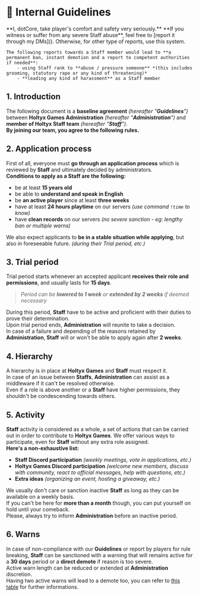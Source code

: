 
# 📜 Internal Guidelines

<Callout type="error" emoji="⚠️">
    **I, dotCore, take player's comfort and safety very seriously.**  
    **If you witness or suffer from any severe Staff abuse**, feel free to [report it through my DMs]().  
    Otherwise, for other type of reports, use this system.  

    The following reports towards a Staff member would lead to **a permanent ban, instant demotion and a report to competent authorities if needed**:
        - using Staff rank to **abuse / pressure someone** *(this includes grooming, statutory rape or any kind of threatening)*
        - **leading any kind of harassment** as a Staff member
</Callout>

## 1. Introduction
The following document is a **baseline agreement** *(hereafter "**Guidelines**")* between **Holtyx Games Administration** *(hereafter "**Administration**")* and **member of Holtyx Staff team** *(hereafter "**Staff**")*.  
**By joining our team, you agree to the following rules.**

## 2. Application process
First of all, everyone must **go through an application process** which is reviewed by **Staff** and ultimately decided by administrators.  
**Conditions to apply as a Staff are the following:**
- be at least **15 years old**
- be able to **understand and speak in English**
- be **an active player** since at least **three weeks**
- have at least **24 hours playtime** on our servers *(use command ``!time`` to know)*
- have **clean records** on our servers *(no severe sanction - eg: lengthy ban or multiple warns)*

We also expect applicants to **be in a stable situation while applying**, but also in foreseeable future. *(during their Trial period, etc.)*

## 3. Trial period
Trial period starts whenever an accepted applicant **receives their role and permissions**, and usually lasts for **15 days**.
> *Period can be **lowered to 1 week** or **extended by 2 weeks** if deemed necessary*  

During this period, **Staff** have to be active and proficient with their duties to prove their determination.  
Upon trial period ends, **Administration** will reunite to take a decision.  
In case of a failure and depending of the reasons retained by **Administration**, **Staff** will or won't be able to apply again after **2 weeks**.

## 4. Hierarchy
A hierarchy is in place at **Holtyx Games**  and **Staff** must respect it.  
In case of an issue between **Staffs**, **Administration** can assist as a middleware if it can't be resolved otherwise.  
Even if a role is above another or a **Staff** have higher permissions, they shouldn't be condescending towards others.

## 5. Activity
**Staff** activity is considered as a whole, a set of actions that can be carried out in order to contribute to **Holtyx Games**.
We offer various ways to participate, even for **Staff** without any extra role assigned.  
**Here's a non-exhaustive list:**
- **Staff Discord participation** *(weekly meetings, vote in applications, etc.)*
- **Holtyx Games Discord participation** *(welcome new members, discuss with community, react to official messages, help with questions, etc.)*
- **Extra ideas** *(organizing an event, hosting a giveaway, etc.)*

We usually don't care or sanction inactive **Staff** as long as they can be available on a weekly basis.  
If you can't be here for **more than a month** though, you can put yourself on hold until your comeback.  
Please, always try to inform **Administration** before an inactive period.

## 6. Warns
In case of non-compliance with our **Guidelines** or report by players for rule breaking, **Staff** can be sanctioned with a warning that will remains active for a **30 days** period or a **direct demote** if reason is too severe.  
Active warn length can be reduced or extended at **Administration** discretion.  
Having two active warns will lead to a demote too, you can refer to [this table](#) for further informations.